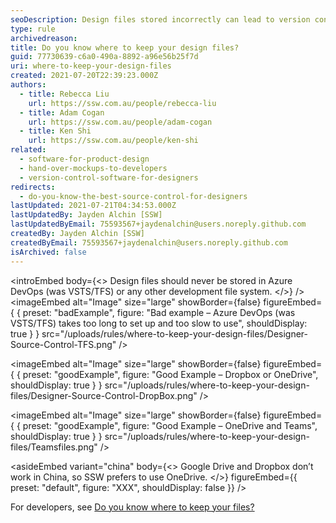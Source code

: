 ```yaml
---
seoDescription: Design files stored incorrectly can lead to version control issues and collaboration challenges.
type: rule
archivedreason:
title: Do you know where to keep your design files?
guid: 77730639-c6a0-490a-8892-a96e56b25f7d
uri: where-to-keep-your-design-files
created: 2021-07-20T22:39:23.000Z
authors:
  - title: Rebecca Liu
    url: https://ssw.com.au/people/rebecca-liu
  - title: Adam Cogan
    url: https://ssw.com.au/people/adam-cogan
  - title: Ken Shi
    url: https://ssw.com.au/people/ken-shi
related:
  - software-for-product-design
  - hand-over-mockups-to-developers
  - version-control-software-for-designers
redirects:
  - do-you-know-the-best-source-control-for-designers
lastUpdated: 2021-07-21T04:34:53.000Z
lastUpdatedBy: Jayden Alchin [SSW]
lastUpdatedByEmail: 75593567+jaydenalchin@users.noreply.github.com
createdBy: Jayden Alchin [SSW]
createdByEmail: 75593567+jaydenalchin@users.noreply.github.com
isArchived: false
---
```


<introEmbed
  body={<>
Design files should never be stored in Azure DevOps (was VSTS/TFS) or any other development file system.
  </>}
/>
<imageEmbed
  alt="Image"
  size="large"
  showBorder={false}
  figureEmbed={ {
    preset: "badExample",
    figure: "Bad example – Azure DevOps (was VSTS/TFS) takes too long to set up and too slow to use",
    shouldDisplay: true
  } }
  src="/uploads/rules/where-to-keep-your-design-files/Designer-Source-Control-TFS.png"
/>

<imageEmbed
  alt="Image"
  size="large"
  showBorder={false}
  figureEmbed={ {
    preset: "goodExample",
    figure: "Good Example – Dropbox or OneDrive",
    shouldDisplay: true
  } }
  src="/uploads/rules/where-to-keep-your-design-files/Designer-Source-Control-DropBox.png"
/>

<imageEmbed
  alt="Image"
  size="large"
  showBorder={false}
  figureEmbed={ {
    preset: "goodExample",
    figure: "Good Example – OneDrive and Teams",
    shouldDisplay: true
  } }
  src="/uploads/rules/where-to-keep-your-design-files/Teamsfiles.png"
/>

<asideEmbed
  variant="china"
  body={<>
    Google Drive and Dropbox don’t work in China, so SSW prefers to use OneDrive.
  </>}
  figureEmbed={{
    preset: "default",
    figure: "XXX",
    shouldDisplay: false
  }}
/>

For developers, see [Do you know where to keep your files?](/do-you-know-where-to-keep-your-files)
